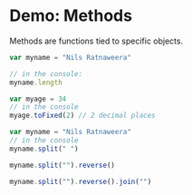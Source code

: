 # Demo: Methods


Methods are functions tied to specific objects. 

```js
var myname = "Nils Ratnaweera"

// in the console:
myname.length
```

```js
var myage = 34
// in the console
myage.toFixed(2) // 2 decimal places
```


```js
var myname = "Nils Ratnaweera"
// in the console
myname.split(" ")

myname.split("").reverse()

myname.split("").reverse().join("")
```


